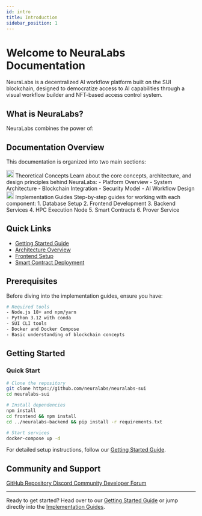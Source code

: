 ```yaml
---
id: intro
title: Introduction
sidebar_position: 1
---
```



# Welcome to NeuraLabs Documentation

NeuraLabs is a decentralized AI workflow platform built on the SUI blockchain, designed to democratize access to AI capabilities through a visual workflow builder and NFT-based access control system.

## What is NeuraLabs?

NeuraLabs combines the power of:

<Features>
  <Feature 
    icon="/img/icons/ai-workflow.svg" 
    title="Decentralized AI Workflows" 
    description="Create and share AI-powered workflows without centralized control"
  />
  <Feature 
    icon="/img/icons/frontend.svg" 
    title="Visual Flow Builder" 
    description="Intuitive drag-and-drop interface for building complex AI pipelines"
  />
  <Feature 
    icon="/img/icons/blockchain.svg" 
    title="NFT Access Control" 
    description="Secure and tradeable access to workflows through blockchain technology"
  />
  <Feature 
    icon="/img/icons/security.svg" 
    title="Zero-Knowledge Authentication" 
    description="Privacy-preserving authentication using zkLogin"
  />
  <Feature 
    icon="/img/icons/database.svg" 
    title="Decentralized Storage" 
    description="Leveraging Walrus for distributed data storage"
  />
  <Feature 
    icon="/img/icons/ai-workflow.svg" 
    title="Multi-Model Support" 
    description="Integration with various AI providers including Anthropic, DeepSeek, and AWS Bedrock"
  />
</Features>

## Documentation Overview

This documentation is organized into two main sections:

<div className="grid grid-cols-1 md:grid-cols-2 gap-4 mt-8">
  <Card>
    <CardHeader>
      <CardTitle><img src="/img/icons/docs.svg" width="20" height="20" style={{ verticalAlign: 'middle', marginRight: '8px' }} /> Theoretical Concepts</CardTitle>
      <CardDescription>
        Learn about the core concepts, architecture, and design principles behind NeuraLabs:
        - Platform Overview
        - System Architecture
        - Blockchain Integration
        - Security Model
        - AI Workflow Design
      </CardDescription>
    </CardHeader>
  </Card>

  <Card>
    <CardHeader>
      <CardTitle><img src="/img/icons/code.svg" width="20" height="20" style={{ verticalAlign: 'middle', marginRight: '8px' }} /> Implementation Guides</CardTitle>
      <CardDescription>
        Step-by-step guides for working with each component:
        1. Database Setup
        2. Frontend Development
        3. Backend Services
        4. HPC Execution Node
        5. Smart Contracts
        6. Prover Service
      </CardDescription>
    </CardHeader>
  </Card>
</div>

## Quick Links

- [Getting Started Guide](./theoretical/getting-started)
- [Architecture Overview](./theoretical/architecture)
- [Frontend Setup](./implementation/02-frontend/setup)
- [Smart Contract Deployment](./implementation/05-smart-contracts/deployment)

## Prerequisites

Before diving into the implementation guides, ensure you have:

```bash
# Required tools
- Node.js 18+ and npm/yarn
- Python 3.12 with conda
- SUI CLI tools
- Docker and Docker Compose
- Basic understanding of blockchain concepts
```

## Getting Started

### Quick Start

```bash
# Clone the repository
git clone https://github.com/neuralabs/neuralabs-sui
cd neuralabs-sui

# Install dependencies
npm install
cd frontend && npm install
cd ../neuralabs-backend && pip install -r requirements.txt

# Start services
docker-compose up -d
```

For detailed setup instructions, follow our [Getting Started Guide](./theoretical/getting-started).

## Community and Support

<div className="flex gap-4 mt-8">
  <a href="https://github.com/neuralabs/neuralabs-sui" className="button button--primary">
    GitHub Repository
  </a>
  <a href="#" className="button button--secondary">
    Discord Community
  </a>
  <a href="#" className="button button--secondary">
    Developer Forum
  </a>
</div>

---

Ready to get started? Head over to our [Getting Started Guide](./theoretical/getting-started) or jump directly into the [Implementation Guides](./implementation/01-database/setup).